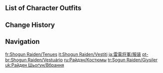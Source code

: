 {{CharacterTabs}}

==List of Character Outfits==
{{Outfits by Category Table|Raiden Shogun Outfits|nocharacter=1}}

==Change History==
{{Change History|2.1}}

==Navigation==
{{Character Navbox|link type=outfits}}

[[fr:Shogun Raiden/Tenues]]
[[it:Shogun Raiden/Vestiti]]
[[ja:雷電将軍/服装]]
[[pt-br:Shogun Raiden/Vestuário]]
[[ru:Райдэн/Костюмы]]
[[tr:Şogun Raiden/Giysiler]]
[[uk:Райден Шьоґун/Вбрання]]